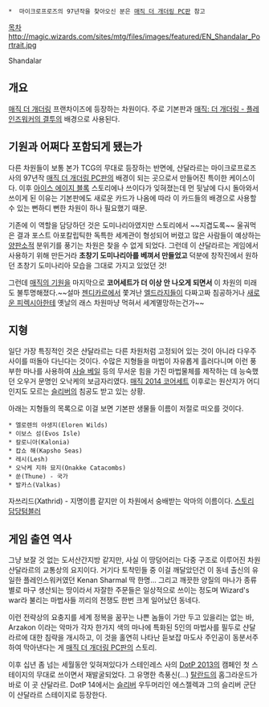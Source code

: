  *  마이크로프로즈의 97년작을 찾아오신 분은 [[매직 더 개더링 PC판]] 참고

[[목차]]
http://magic.wizards.com/sites/mtg/files/images/featured/EN_Shandalar_Portrait.jpg

Shandalar

== 개요 ==

[[매직 더 개더링]] 프랜차이즈에 등장하는 차원이다. 주로 기본판과 [[매직: 더 개더링 - 플레인즈워커의 결투]]의 배경으로 사용된다.

== 기원과 어쩌다 포함되게 됐는가 ==
다른 차원들이 보통 본가 TCG의 무대로 등장하는 반면에, 샨달라르는 마이크로프로즈 사의 97년작 [[매직 더 개더링 PC판]]의 배경이 되는 곳으로서 만들어진 특이한 케이스이다. 이후 [[아이스 에이지 블록]] 스토리에나 쓰이다가 잊혀졌는데 먼 뒷날에 다시 돌아와서 쓰이게 된 이유는 기본판에도 새로운 카드가 나옴에 따라 이 카드들의 배경으로 사용할 수 있는 뻔하디 뻔한 차원이 하나 필요했기 때문. 

기존에 이 역할을 담당하던 것은 도미나리아였지만 스토리에서 ~~지겹도록~~ 울궈먹은 결과 포스트 아포칼립틱한 독특한 세계관이 형성되어 버렸고 많은 사람들이 예상하는 [[양판소]]적 분위기를 풍기는 차원은 찾을 수 없게 되었다. 그런데 이 샨달라르는 게임에서 사용하기 위해 만든거라 '''초창기 도미나리아를 베껴서 만들었고''' 덕분에 창작진에서 원하던 초창기 도미나리아 모습을 그대로 가지고 있었던 것!

그런데 [[매직의 기원]]을 마지막으로 '''코어세트가 더 이상 안 나오게 되면서''' 이 차원의 미래도 불투명해졌다.~~설마 [[젠디카르]]에서 쫓겨난 [[엘드라지]]들이 다짜고짜 침공하거나 [[미로딘의 상처|새로운 피렉시아]]한테 옛날의 래스 차원마냥 먹혀서 세계멸망하는건가~~
== 지형 ==
일단 가장 특징적인 것은 샨달라르는 다른 차원처럼 고정되어 있는 것이 아니라 다우주 사이를 떠돌아 다닌다는 것이다. 수많은 지형들을 마법이 자유롭게 흘러다니며 이런 풍부한 마나를 사용하여 [[사슬 베일]] 등의 무서운 힘을 가진 마법물체를 제작하는 데 능숙했던 오우거 문명인 오낙케의 보금자리였다. [[매직 2014 코어세트]] 이후로는 원산지가 어디인지도 모르는 [[슬리버]]의 침공도 받고 있는 상황.

아래는 지형들의 목록으로 이걸 보면 기본판 생물들 이름이 저절로 떠오를 것이다.

 * 엘로렌의 야생지(Eloren Wilds)
 * 이보스 섬(Evos Isle)
 * 칼로니아(Kalonia)
 * 캅쇼 해(Kapsho Seas)
 * 레시(Lesh)
 * 오낙케 지하 묘지(Onakke Catacombs)
 * 쑨(Thune) - 국가
 * 발카스(Valkas)

자쓰리드(Xathrid) - 지명이름 같지만 이 차원에서 숭배받는 악마의 이름이다. [http://dougbeyermtg.tumblr.com/post/63341557518/who-what-or-where-is-a-xathrid-of 스토리 담당텀블러]
== 게임 출연 역사 ==
그냥 보잘 것 없는 도서산간지방 같지만, 사실 이 땅덩어리는 다중 구조로 이루어진 차원 샨달라르의 교통상의 요지이다. 거기다 토착민들 중 이걸 깨달았던건 이 동네 출신의 유일한 플레인스워커였던 Kenan Sharmal 딱 한명... 그리고 깨끗한 양질의 마나가 종류별로 마구 생산되는 땅이라서 자잘한 주문들은 일상적으로 쓰이는 정도며 Wizard's war라 불리는 마법사들 끼리의 전쟁도 한번 크게 일어났던 동네다. 

이런 전략상의 요충지를 세계 정복을 꿈꾸는 나쁜 놈들이 가만 두고 있을리는 없는 바, Arzakon 이라는 악마가 각자 한가지 색의 마나에 특화된 5인의 마법사를 필두로 샨달라르에 대한 침략을 개시하고, 이 것을 홀연히 나타난 듣보잡 마도사 주인공이 동분서주하여 막아낸다는 게 [[매직 더 개더링 PC판]]의 스토리. 

이후 십년 좀 넘는 세월동안 잊혀져있다가 스테인레스 사의 [[DotP 2013]]의 캠페인 첫 스테이지의 무대로 쓰이면서 재발굴되었다. 그 유명한 측풍신(...) [[하늘의 소환술사 탈란드|탈란드]]의 홈그라운드가 바로 이 곳 샨달라르. DotP 14에서는 [[슬리버]] 우두머리인 에스젤렉과 그의 슬리버 군단이 샨달라르 스테이지로 등장한다.
